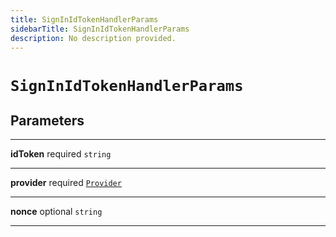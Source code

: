 ```yaml
---
title: SignInIdTokenHandlerParams
sidebarTitle: SignInIdTokenHandlerParams
description: No description provided.
---
```


# `SignInIdTokenHandlerParams`

## Parameters

---

**<span className="parameter-name">idToken</span>** <span className="optional-status">required</span> <code>string</code>

---

**<span className="parameter-name">provider</span>** <span className="optional-status">required</span> [`Provider`](/reference/javascript/nhost-js/types/provider)

---

**<span className="parameter-name">nonce</span>** <span className="optional-status">optional</span> <code>string</code>

---
